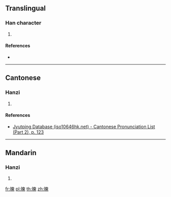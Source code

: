 ==Translingual==

===Han character===
{{Han char|rn=72|rad=日|as=09|sn=13|four=65096|canj=ADWF|ids=⿰日柬}}

# {{defn|Han|sort=日09}}

====References====
* {{Han ref|kx=0498.190|dkj=14057|dj=0866.150|hdz=21523.020|uh=6695|ud=26261|bh=DDC1|bd=56769}}

----

==Cantonese==

===Hanzi===
{{yue-hanzi|jyut=[[gaan2]]|y=gaan2}}

# {{defn|lang=yue|sort=日09}}

====References====
* [http://www.iso10646hk.net/jp/document/download.jsp Jyutping Database (iso10646hk.net) - Cantonese Pronunciation List (Part 2), p. 123]

----

==Mandarin==

===Hanzi===
{{cmn-hanzi|pin=[[jiǎn]] ([[jian3]])|wg=chien<sup>3</sup>}}

# {{defn|lang=cmn|sort=日09}}

[[fr:暕]]
[[pl:暕]]
[[th:暕]]
[[zh:暕]]